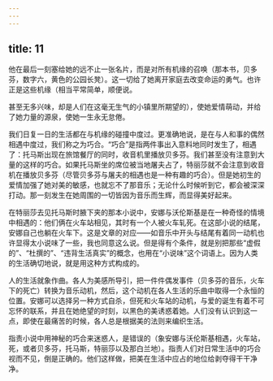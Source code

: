 ```yaml
---
---
---
```

title: 11
---



他在最后一刻塞给她的远不止一张名片，而是对所有机缘的召唤（那本书，贝多芬，数字六，黄色的公园长凳）。这一切给了她离开家庭去改变命运的勇气。也许正是这些机缘（相当平常简单，顺便说。

甚至无多兴味，却是人们在这毫无生气的小镇里所期望的），使她爱情萌动，并给了她力量的源泉，使她一生永无怠倦。

我们日复一日的生活都在与机缘的碰撞中度过。更准确地说，是在与人和事的偶然相遇中度过，我们称之为巧合。“巧合”是指两件事出入意料地同时发生了，相遇了：托马斯出现在旅馆餐厅的同时，收音机里播放贝多芬。我们甚至没有注意到大量的这样的巧合。如果托马斯坐的席位被当地屠夫占了，特丽莎就不会注意到收音机在播放贝多芬（尽管贝多芬与屠夫的相遇也是一种有趣的巧合）。但是她初生的爱情加强了她对美的敏感，也就忘不了那音乐；无论什么时候听到它，都会被深深打动。那一刻发生在她周围的一切皆因为音乐而生辉，而显得美好起来。

在特丽莎去见托马斯时腋下夹的那本小说中，安娜与沃伦斯基是在一种奇怪的情境中相遇的：他们俩在火车站相见，其时有一个人被火车轧死。在这部小说的结尾，安娜自己也躺在火车下。这是文章的对应——如音乐中开头与结尾有着同一动机也许显得太小说味了一些，我也同意这么说。但是得有个条件，就是别把那些“虚假的”、“杜撰的”、“违背生活真实”的概念，也用在“小说味”这个词语上。因为人类的生活确切地说，就是用这种方式构成的。

人的生活就象作曲。各人为美感所导引，把一件件偶发事件（贝多芬的音乐，火车下的死亡）转换为音乐动机，然后，这个动机在各人生活的乐曲中取得一个永恒的位置。安娜可以选择另一种方式自杀，但死和火车站的动机，与爱的诞生有着不可忘怀的联系，并且在她绝望的时刻，以黑色的美诱惑着她。人们没有认识到这一点，即使在最痛苦的时候，各人总是根据美的法则来编织生活。

指责小说中用神秘的巧合来迷惑人，是错误的（象安娜与沃伦斯基相遇，火车站，死，或者贝多芬，托马斯，特丽莎以及那白兰地）。指责人们对日常生活中的巧合视而不见，倒是正确的。他们这样做，把美在生活中应占的地位给剥夺得干干净净。